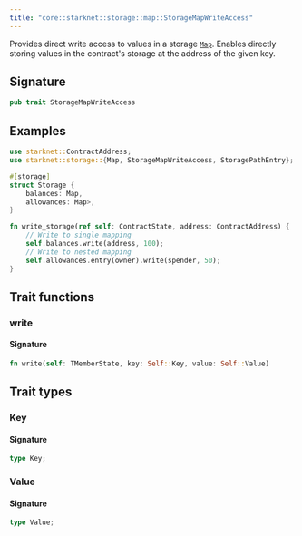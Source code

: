 ```yaml
---
title: "core::starknet::storage::map::StorageMapWriteAccess"
---
```


Provides direct write access to values in a storage [`Map`](./core-starknet-storage-map-Map).
Enables directly storing values in the contract's storage at the address of the given key.

## Signature

```rust
pub trait StorageMapWriteAccess
```



## Examples

```rust
use starknet::ContractAddress;
use starknet::storage::{Map, StorageMapWriteAccess, StoragePathEntry};

#[storage]
struct Storage {
    balances: Map,
    allowances: Map>,
}

fn write_storage(ref self: ContractState, address: ContractAddress) {
    // Write to single mapping
    self.balances.write(address, 100);
    // Write to nested mapping
    self.allowances.entry(owner).write(spender, 50);
}
```


## Trait functions

### write







#### Signature

```rust
fn write(self: TMemberState, key: Self::Key, value: Self::Value)
```


## Trait types

### Key


#### Signature

```rust
type Key;
```


### Value


#### Signature

```rust
type Value;
```


